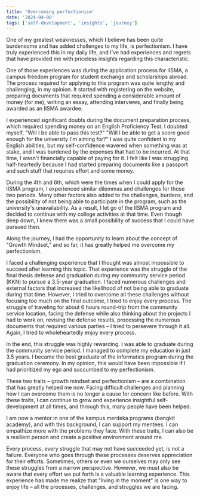 ```yaml
---
title: 'Overcoming perfectionism'
date: '2024-04-08'
tags: ['self-development', 'insights', 'journey']
---
```


One of my greatest weaknesses, which I believe has been quite burdensome and has added challenges to my life, is perfectionism. I have truly experienced this in my daily life, and I've had experiences and regrets that have provided me with priceless insights regarding this characteristic.

One of those experiences was during the application process for IISMA, a campus freedom program for student exchange and scholarships abroad. The process required for applying to this program was quite lengthy and challenging, in my opinion. It started with registering on the website, preparing documents that required spending a considerable amount of money (for me), writing an essay, attending interviews, and finally being awarded as an IISMA awardee.

I experienced significant doubts during the document preparation process, which required spending money on an English Proficiency Test. I doubted myself, "Will I be able to pass this test?" "Will I be able to get a score good enough for the university I'm aiming for?" I was quite confident in my English abilities, but my self-confidence wavered when something was at stake, and I was burdened by the expenses that had to be incurred. At that time, I wasn't financially capable of paying for it. I felt like I was struggling half-heartedly because I had started preparing documents like a passport and such stuff that requires effort and some money.

During the 4th and 6th, which were the times when I could apply for the IISMA program, I experienced similar dilemmas and challenges for those two periods. Many other factors also added to the challenges, burdens, and the possibility of not being able to participate in the program, such as the university's unavailability. As a result, I let go of the IISMA program and decided to continue with my college activities at that time. Even though deep down, I knew there was a small possibility of success that I could have pursued then.

Along the journey, I had the opportunity to learn about the concept of "Growth Mindset," and so far, it has greatly helped me overcome my perfectionism.

I faced a challenging experience that I thought was almost impossible to succeed after learning this topic. That experience was the struggle of the final thesis defense and graduation during my community service period (KKN) to pursue a 3.5-year graduation. I faced numerous challenges and external factors that increased the likelihood of not being able to graduate during that time. However, I tried to overcome all these challenges without focusing too much on the final outcome, I tried to enjoy every process. The struggle of traveling for about 6 hours round-trip from the community service location, facing the defense while also thinking about the projects I had to work on, revising the defense results, processing the numerous documents that required various parties – I tried to persevere through it all. Again, I tried to wholeheartedly enjoy every process.

In the end, this struggle was highly rewarding. I was able to graduate during the community service period. I managed to complete my education in just 3.5 years. I became the best graduate of the informatics program during the graduation ceremony. In my opinion, this would have been impossible if I had prioritized my ego and succumbed to my perfectionism.

These two traits – growth mindset and perfectionism – are a combination that has greatly helped me now. Facing difficult challenges and planning how I can overcome them is no longer a cause for concern like before. With these traits, I can continue to grow and experience insightful self-development at all times, and through this, many people have been helped.

I am now a mentor in one of the kampus merdeka programs (bangkit academy), and with this background, I can support my mentees. I can empathize more with the problems they face. With these traits, I can also be a resilient person and create a positive environment around me.

Every process, every struggle that may not have succeeded yet, is not a failure. Everyone who goes through these processes deserves appreciation for their efforts. Sometimes, others or even we ourselves may only see these struggles from a narrow perspective. However, we must also be aware that every effort we put forth is a valuable learning experience. This experience has made me realize that "living in the moment" is one way to enjoy life – all the processes, challenges, and struggles we are facing.